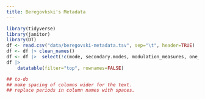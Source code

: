 ```yaml
---
title: Beregovkski's Metadata
---
```


```r
library(tidyverse)
library(janitor)
library(DT)
df <- read.csv("data/beregovski-metadata.tsv", sep="\t", header=TRUE)
df <- df |> clean_names()
df <- df |>  select(!c(mode, secondary.modes, modulation_measures, one_mode, mode_notes, original_tonality, original_tonality_directional, modulation_criteria, additional_notes))
df |>          
    datatable(filter="top", rownames=FALSE)

## to-do
## make spacing of columns wider for the text.
## replace periods in column names with spaces.

```
